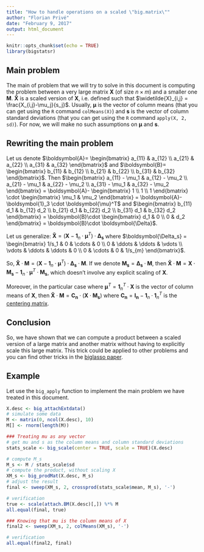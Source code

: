```yaml
---
title: "How to handle operations on a scaled \"big.matrix\""
author: "Florian Privé"
date: "February 9, 2017"
output: html_document
---
```


\newcommand{\vect}[1]{\boldsymbol{#1}}
\newcommand\R{\texttt{R}}
\newcommand\A{\vect{A}}
\newcommand\B{\vect{B}}
\newcommand\X{\vect{X}}
\newcommand\M{\vect{M}}

```r
knitr::opts_chunk$set(echo = TRUE)
library(bigstatsr)
```

## Main problem

The main of problem that we will try to solve in this document is computing the problem between a very large matrix $\X$ (of size $n \times m$) and a smaller one $\M$. $\vect{\widetilde{X}}$ is a scaled version of $\X$, i.e. defined such that $\widetilde{X}_{i,j} = \frac{X_{i,j}-\mu_j}{s_j}$. Usually, $\vect{\mu}$ is the vector of column means (that you can get using the $\R$ command `colMeans(X)`) and $\vect{s}$ is the vector of column standard deviations (that you can get using the $\R$ command `apply(X, 2, sd)`). For now, we will make no such assumptions on $\vect{\mu}$ and $\vect{s}$.

## Rewriting the main problem

Let us denote $\A = \begin{bmatrix}
    a_{11} & a_{12} \\
    a_{21} & a_{22} \\
    a_{31} & a_{32} 
\end{bmatrix}$ and $\B = \begin{bmatrix}
    b_{11} & b_{12} \\
    b_{21} & b_{22} \\
    b_{31} & b_{32} 
\end{bmatrix}$. Then $\begin{bmatrix}
    a_{11} - \mu_1 & a_{12} - \mu_2 \\
    a_{21} - \mu_1 & a_{22} - \mu_2 \\
    a_{31} - \mu_1 & a_{32} - \mu_2 
\end{bmatrix} = \A - \begin{bmatrix}
    1 \\
    1 \\
    1 
\end{bmatrix} \cdot \begin{bmatrix}
    \mu_1 & \mu_2 
\end{bmatrix} = \A - \vect{1}_3 \cdot \vect{\mu}^T$
and $\begin{bmatrix}
    b_{11} d_1 & b_{12} d_2 \\
    b_{21} d_1 & b_{22} d_2 \\
    b_{31} d_1 & b_{32} d_2
\end{bmatrix} = \B \cdot \begin{bmatrix}
    d_1 & 0 \\
    0 & d_2 
\end{bmatrix} = \B \cdot \vect{\Delta}$.

Let us generalize: $\vect{\widetilde{X}} = (\X - \vect{1}_n \cdot \vect{\mu}^T) \cdot \vect{\Delta_s}$ where $\vect{\Delta_s} = \begin{bmatrix}
    1/s_1 & 0 & \cdots & 0 \\
    0 & \ddots & \ddots & \vdots \\
    \vdots & \ddots & \ddots & 0 \\
    0 & \cdots & 0 & 1/s_{m} 
\end{bmatrix}$. 

So, $\vect{\widetilde{X}} \cdot \M = (\X - \vect{1}_n \cdot \vect{\mu}^T) \cdot \vect{\Delta_s} \cdot \M$. If we denote $\vect{M_s} = \vect{\Delta_s} \cdot \M$, then $\vect{\widetilde{X}} \cdot \M = \X \cdot \vect{M_s} - \vect{1}_n \cdot \vect{\mu}^T \cdot \vect{M_s}$, which doesn't involve any explicit scaling of $\X$. 

Moreover, in the particular case where $\vect{\mu}^T = \vect{1}_n^T \cdot \X$ is the vector of column means of $\X$, then $\vect{\widetilde{X}} \cdot \M = \vect{C_n} \cdot (\X \cdot \vect{M_s})$ where $\vect{C_n} = \vect{I_n} - \vect{1}_n \cdot \vect{1}_n^T$ is the [centering matrix](https://en.wikipedia.org/wiki/Centering_matrix). 

## Conclusion

So, we have shown that we can compute a product between a scaled version of a  large matrix and another matrix without having to explicitly scale this large matrix. This trick could be applied to other problems and you can find other tricks in the [biglasso paper](https://arxiv.org/abs/1701.05936).

## Example

Let use the `big_apply` function to implement the main problem we have treated in this document.

```r
X.desc <- big_attachExtdata()
# simulate some data
M <- matrix(0, ncol(X.desc), 10)
M[] <- rnorm(length(M))
```

```r
### Treating mu as any vector
# get mu and s as the column means and column standard deviations
stats_scale <- big_scale(center = TRUE, scale = TRUE)(X.desc)

# compute M_s
M_s <- M / stats_scale$sd
# compute the product, without scaling X
XM_s <- big_prodMat(X.desc, M_s)
# adjust the result
final <- sweep(XM_s, 2, crossprod(stats_scale$mean, M_s), '-')

# verification
true <- scale(attach.BM(X.desc)[,]) %*% M
all.equal(final, true)

### Knowing that mu is the column means of X
final2 <- sweep(XM_s, 2, colMeans(XM_s), '-')

# verification
all.equal(final2, final)
```

